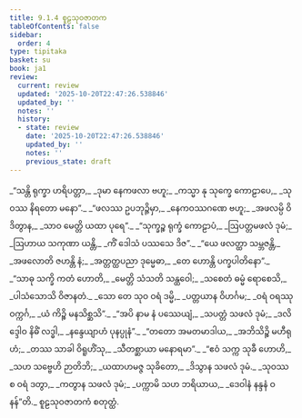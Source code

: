 ```yaml
---
title: 9.1.4 စူဠသုဝဇာတက
tableOfContents: false
sidebar:
  order: 4
type: tipitaka
basket: su
book: ja1
review:
  current: review
  updated: '2025-10-20T22:47:26.538846'
  updated_by: ''
  notes: ''
  history:
  - state: review
    date: '2025-10-20T22:47:26.538846'
    updated_by: ''
    notes: ''
    previous_state: draft
---
```



<DynamicBreadcrumb />


<ReviewStatus review={frontmatter.review} showDetails={true} />

<HypothesisAnnotation frontmatter={frontmatter} />

<Division number="30" book="ja1" e="ch" v="22" p="190">

<Paragraph number="1813" type="verses" book="ja1">
_“သန္တိ ရုက္ခာ ဟရိပတ္တာ,_  
_ဒုမာ နေကဖလာ ဗဟူ;_  
_ကသ္မာ နု သုက္ခေ ကောဠာပေ,_  
_သုဝဿ နိရတော မနော”._  

</Paragraph>

</Division>
<Division number="31" book="ja1" e="ch" v="22" p="190">

<Paragraph number="1814" type="verses" book="ja1">
_“ဖလဿ ဥပဘုဉ္ဇိမှာ,_  
_နေကဝဿဂဏေ ဗဟူ;_  
_အဖလမ္ပိ ဝိဒိတွာန,_  
_သာဝ မေတ္တိ ယထာ ပုရေ”._  

</Paragraph>

</Division>
<Division number="32" book="ja1" e="ch" v="22" p="190">

<Paragraph number="1815" type="verses" book="ja1">
_“သုက္ခဉ္စ ရုက္ခံ ကောဠာပံ,_  
_ဩပတ္တမဖလံ ဒုမံ;_  
_ဩဟာယ သကုဏာ ယန္တိ,_  
_ကိံ ဒေါသံ ပဿသေ ဒိဇ”._  

</Paragraph>

</Division>
<Division number="33" book="ja1" e="ch" v="22" p="190">

<Paragraph number="1816" type="verses" book="ja1">
_“ယေ ဖလတ္ထာ သမ္ဘဇန္တိ,_  
_အဖလောတိ ဇဟန္တိ နံ;_  
_အတ္တတ္ထပညာ ဒုမ္မေဓာ,_  
_တေ ဟောန္တိ ပက္ခပါတိနော”._  

</Paragraph>

</Division>
<Division number="34" book="ja1" e="ch" v="22" p="190">

<Paragraph number="1817" type="verses" book="ja1">
_“သာဓု သက္ခိ ကတံ ဟောတိ,_  
_မေတ္တိ သံသတိ သန္ထဝေါ;_  
_သစေတံ ဓမ္မံ ရောစေသိ,_  
_ပါသံသောသိ ဝိဇာနတံ._  

</Paragraph>

</Division>
<Division number="35" book="ja1" e="ch" v="22" p="190">

<Paragraph number="1818" type="verses" book="ja1">
_သော တေ သုဝ ဝရံ ဒမ္မိ,_  
_ပတ္တယာန ဝိဟင်္ဂမ;_  
_ဝရံ ဝရဿု ဝက္ကင်္ဂ,_  
_ယံ ကိဉ္စိ မနသိစ္ဆသိ”._  

</Paragraph>

</Division>
<Division number="36" book="ja1" e="ch" v="22" p="191">

<Paragraph number="1819" type="verses" book="ja1">
_“အပိ နာမ နံ ပဿေယျံ,_  
_သပတ္တံ သဖလံ ဒုမံ;_  
_ဒလိဒ္ဒေါဝ နိဓိံ လဒ္ဓါ,_  
_နန္ဒေယျာဟံ ပုနပ္ပုနံ”._  

</Paragraph>

</Division>
<Division number="37" book="ja1" e="ch" v="22" p="191">

<Paragraph number="1820" type="verses" book="ja1">
_“တတော အမတမာဒါယ,_  
_အဘိသိဉ္စိ မဟီရုဟံ;_  
_တဿ သာခါ ဝိရူဟိံသု,_  
_သီတစ္ဆာယာ မနောရမာ”._  

</Paragraph>

</Division>
<Division number="38" book="ja1" e="ch" v="22" p="191">

<Paragraph number="1821" type="verses" book="ja1">
_“ဧဝံ သက္က သုခီ ဟောဟိ,_  
_သဟ သဗ္ဗေဟိ ဉာတိဘိ;_  
_ယထာဟမဇ္ဇ သုခိတော,_  
_ဒိသွာန သဖလံ ဒုမံ._  

</Paragraph>

</Division>
<Division number="39" book="ja1" e="ch" v="22" p="191">

<Paragraph number="1822" type="verses" book="ja1">
_သုဝဿ စ ဝရံ ဒတွာ,_  
_ကတွာန သဖလံ ဒုမံ;_  
_ပက္ကာမိ သဟ ဘရိယာယ,_  
_ဒေဝါနံ နန္ဒနံ ဝနန်”တိ._  


</Paragraph>
</Division>

<Paragraph number="1823" type="center" book="ja1">
စူဠသုဝဇာတကံ စတုတ္ထံ.
</Paragraph>